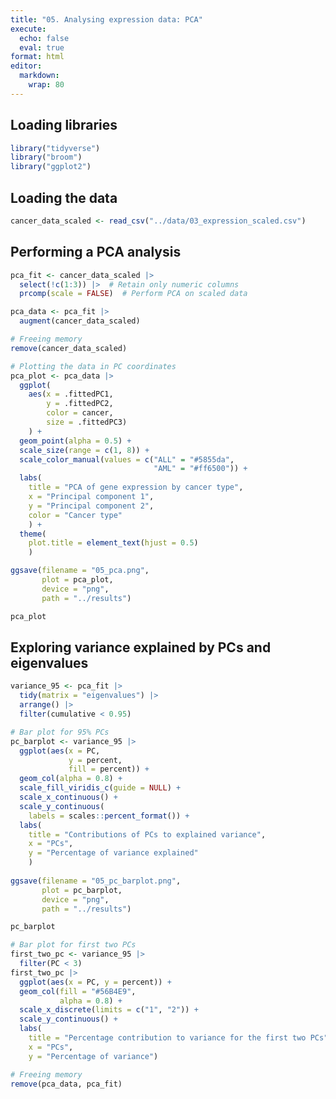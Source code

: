 ```yaml
---
title: "05. Analysing expression data: PCA"
execute: 
  echo: false
  eval: true
format: html
editor: 
  markdown: 
    wrap: 80
---
```


## Loading libraries

```r
library("tidyverse")
library("broom")
library("ggplot2")
```

## Loading the data

```r
cancer_data_scaled <- read_csv("../data/03_expression_scaled.csv")
```

## Performing a PCA analysis

```r
pca_fit <- cancer_data_scaled |>
  select(!c(1:3)) |>  # Retain only numeric columns
  prcomp(scale = FALSE)  # Perform PCA on scaled data

pca_data <- pca_fit |>
  augment(cancer_data_scaled)

# Freeing memory
remove(cancer_data_scaled)

# Plotting the data in PC coordinates
pca_plot <- pca_data |> 
  ggplot(
    aes(x = .fittedPC1,
        y = .fittedPC2,
        color = cancer,
        size = .fittedPC3)
    ) + 
  geom_point(alpha = 0.5) +
  scale_size(range = c(1, 8)) +
  scale_color_manual(values = c("ALL" = "#5855da",
                                "AML" = "#ff6500")) +
  labs(
    title = "PCA of gene expression by cancer type", 
    x = "Principal component 1",
    y = "Principal component 2",
    color = "Cancer type"
    ) +
  theme(
    plot.title = element_text(hjust = 0.5)
    )

ggsave(filename = "05_pca.png",
       plot = pca_plot,
       device = "png",
       path = "../results")

pca_plot
```

## Exploring variance explained by PCs and eigenvalues

```r
variance_95 <- pca_fit |> 
  tidy(matrix = "eigenvalues") |> 
  arrange() |> 
  filter(cumulative < 0.95)
```

```r
# Bar plot for 95% PCs
pc_barplot <- variance_95 |> 
  ggplot(aes(x = PC,
             y = percent,
             fill = percent)) +
  geom_col(alpha = 0.8) +
  scale_fill_viridis_c(guide = NULL) +
  scale_x_continuous() +
  scale_y_continuous(
    labels = scales::percent_format()) +
  labs(
    title = "Contributions of PCs to explained variance", 
    x = "PCs",
    y = "Percentage of variance explained"
    )
  
ggsave(filename = "05_pc_barplot.png",
       plot = pc_barplot,
       device = "png",
       path = "../results")

pc_barplot
```

```r
# Bar plot for first two PCs
first_two_pc <- variance_95 |> 
  filter(PC < 3) 
first_two_pc |> 
  ggplot(aes(x = PC, y = percent)) +
  geom_col(fill = "#56B4E9",
           alpha = 0.8) +
  scale_x_discrete(limits = c("1", "2")) + 
  scale_y_continuous() +
  labs(
    title = "Percentage contribution to variance for the first two PCs", 
    x = "PCs",
    y = "Percentage of variance")

# Freeing memory
remove(pca_data, pca_fit)
```
